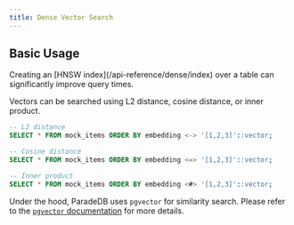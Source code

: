 ```yaml
---
title: Dense Vector Search
---
```


## Basic Usage

<Note>
  Creating an [HNSW index](/api-reference/dense/index) over a table can
  significantly improve query times.
</Note>

Vectors can be searched using L2 distance, cosine distance, or inner product.

```sql
-- L2 distance
SELECT * FROM mock_items ORDER BY embedding <-> '[1,2,3]'::vector;

-- Cosine distance
SELECT * FROM mock_items ORDER BY embedding <=> '[1,2,3]'::vector;

-- Inner product
SELECT * FROM mock_items ORDER BY embedding <#> '[1,2,3]'::vector;
```

Under the hood, ParadeDB uses `pgvector` for similarity search. Please refer to the
[`pgvector` documentation](https://github.com/pgvector/pgvector) for more details.
